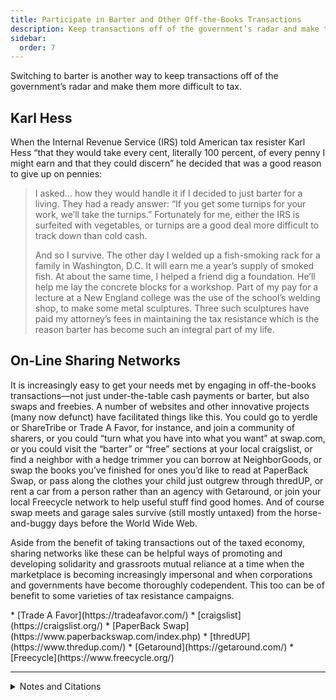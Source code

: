 ```yaml
---
title: Participate in Barter and Other Off-the-Books Transactions
description: Keep transactions off of the government’s radar and make them more difficult to tax.
sidebar:
  order: 7
---
```


Switching to barter is another way to keep transactions off of the government’s radar and make them more difficult to tax.

## <Badge text="Example" size="medium" /> Karl Hess

When the Internal Revenue Service (IRS) told American tax resister Karl Hess “that they would take every cent, literally 100 percent, of every penny I might earn and that they could discern” he decided that was a good reason to give up on pennies:

> I asked… how they would handle it if I decided to just barter for a living.
> They had a ready answer: “If you get some turnips for your work, we’ll take the turnips.”
> Fortunately for me, either the IRS is surfeited with vegetables, or turnips are a good deal more difficult to track down than cold cash.
>
> And so I survive.
> The other day I welded up a fish-smoking rack for a family in Washington, D.C.
> It will earn me a year’s supply of smoked fish.
> At about the same time, I helped a friend dig a foundation.
> He’ll help me lay the concrete blocks for a workshop.
> Part of my pay for a lecture at a New England college was the use of the school’s welding shop, to make some metal sculptures.
> Three such sculptures have paid my attorney’s fees in maintaining the tax resistance which is the reason barter has become such an integral part of my life.

## <Badge text="Example" size="medium" /> On-Line Sharing Networks

It is increasingly easy to get your needs met by engaging in off-the-books transactions—not just under-the-table cash payments or barter, but also swaps and freebies.
A number of websites and other innovative projects (many now defunct) have facilitated things like this.
You could go to yerdle or ShareTribe or Trade A Favor, for instance, and join a community of sharers, or you could “turn what you have into what you want” at swap.com, or you could visit the “barter” or “free” sections at your local craigslist, or find a neighbor with a hedge trimmer you can borrow at NeighborGoods, or swap the books you’ve finished for ones you’d like to read at PaperBack Swap, or pass along the clothes your child just outgrew through thredUP, or rent a car from a person rather than an agency with Getaround, or join your local Freecycle network to help useful stuff find good homes.
And of course swap meets and garage sales survive (still mostly untaxed) from the horse-and-buggy days before the World Wide Web.

Aside from the benefit of taking transactions out of the taxed economy, sharing networks like these can be helpful ways of promoting and developing solidarity and grassroots mutual reliance at a time when the marketplace is becoming increasingly impersonal and when corporations and governments have become thoroughly codependent.
This too can be of benefit to some varieties of tax resistance campaigns.

<Aside type="tip" title="Links">
* [Trade A Favor](https://tradeafavor.com/)
* [craigslist](https://craigslist.org/)
* [PaperBack Swap](https://www.paperbackswap.com/index.php)
* [thredUP](https://www.thredup.com/)
* [Getaround](https://getaround.com/)
* [Freecycle](https://www.freecycle.org/)
</Aside>

<hr />

<details>
<summary>Notes and Citations</summary>

* Hess, Karl “Bartering” <i>We Won’t Pay: A Tax Resistance Reader</i> (2008) pp. 438–41

</details>
